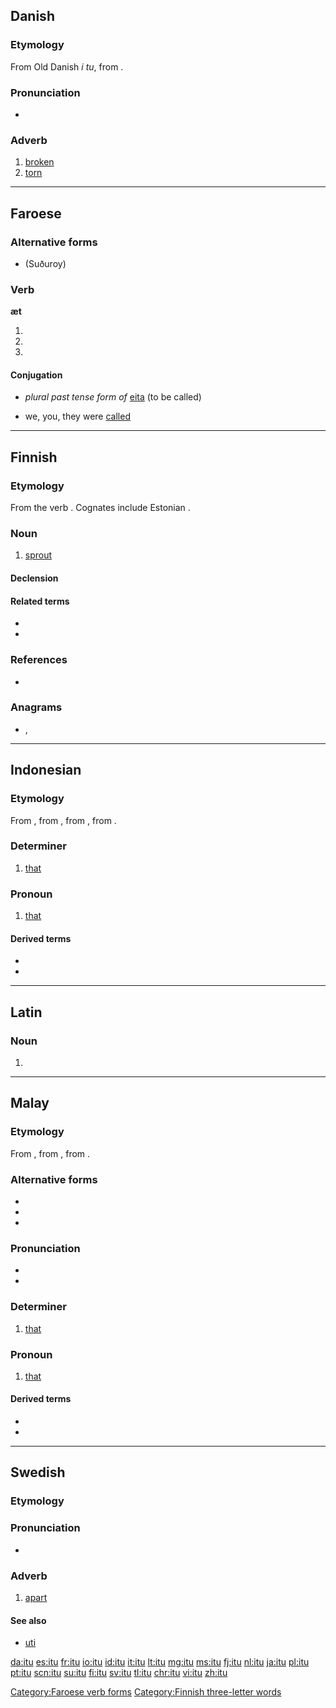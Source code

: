 {{also|ITU}}
==Danish==

===Etymology===
From Old Danish ''i tu'', from {{etyl|non|da}} {{m|da|í tvau||in two}}.

===Pronunciation===
* {{IPA|/ituː/|[iˈtˢuːˀ]|lang=da}}

===Adverb===
{{head|da|adverb}}

# [[broken]]
# [[torn]]

----

==Faroese==

===Alternative forms===
* {{l|fo|hitu}} (Suðuroy)

===Verb===
'''æt'''

# {{form of|first-person plural past tense|eita|lang=fo}}
# {{form of|second-person plural past tense|eita|lang=fo}}
# {{form of|third-person plural past tense|eita|lang=fo}}

====Conjugation====
{{fo-conj-eita}}

* ''plural past tense form of'' [[eita]] (to be called)

* we, you, they were [[called]]

[[Category:Faroese verb forms]]

----

==Finnish==

===Etymology===
From the verb {{m|fi|itää}}. Cognates include Estonian {{m|et|idu}}.

===Noun===
{{fi-noun}}

# [[sprout]]

====Declension====
{{fi-decl-valo|i|t|d|u|a}}

====Related terms====
* {{l|fi|idättää}}
* {{l|fi|itää}}

===References===
* {{R:Hakkinen 2005}}

===Anagrams===
* {{l|fi|tiu}}, {{l|fi|uit}}

[[Category:Finnish three-letter words]]

----

==Indonesian==

===Etymology===
From {{etyl|ms|id}} {{m|ms|itu}}, from {{etyl|poz-mly-pro|id}} {{m|poz-mly-pro|*(i)tu(ʔ)}}, from {{etyl|poz-pro|id}} {{m|poz-pro|*(i-)tu}}, from {{etyl|map-pro|id}} {{m|map-pro|*(i-)Cu}}.

===Determiner===
{{head|id|determiner}}

# [[that]] {{gloss|what is being indicated}}

===Pronoun===
{{head|id|pronoun}}

# [[that]] {{gloss|that thing}}

====Derived terms====
* {{l|id|situ|gloss={{l|en|there}}}}
* {{l|id|yang itu|gloss={{l|en|that one}}}}

----

==Latin==

===Noun===
{{la-noun-form|itū}}

# {{inflection of|itus||abl|s|lang=la}}

----

==Malay==

===Etymology===
From {{etyl|poz-mly-pro|ms}} {{m|poz-mly-pro|*(i)tu(ʔ)}}, from {{etyl|poz-pro|ms}} {{m|poz-pro|*(i-)tu}}, from {{etyl|map-pro|ms}} {{m|map-pro|*(i-)Cu}}.

===Alternative forms===
* {{l|ms|tu}}
* {{l|ms|ايت|sc=Arab}}
* {{l|ms|تو|sc=Arab}}

===Pronunciation===
* {{IPA|/itu/|lang=ms}}
* {{rhymes|itu|tu|u|lang=ms}}

===Determiner===
{{head|ms|determiner}}

# [[that]] {{gloss|what is being indicated}}

===Pronoun===
{{head|ms|pronoun}}

# [[that]] {{gloss|that thing}}

====Derived terms====
* {{l|ms|situ|gloss={{l|en|there}}}}
* {{l|ms|yang itu|gloss={{l|en|that one}}}}

----

==Swedish==

===Etymology===
{{compound|i|t1=in|tu|t2=two|lang=sv}}

===Pronunciation===
* {{rhymes|ʉː|lang=sv}}

===Adverb===
{{head|sv|adverb}}

# [[apart]]

====See also====
* [[uti]]

[[da:itu]]
[[es:itu]]
[[fr:itu]]
[[io:itu]]
[[id:itu]]
[[it:itu]]
[[lt:itu]]
[[mg:itu]]
[[ms:itu]]
[[fj:itu]]
[[nl:itu]]
[[ja:itu]]
[[pl:itu]]
[[pt:itu]]
[[scn:itu]]
[[su:itu]]
[[fi:itu]]
[[sv:itu]]
[[tl:itu]]
[[chr:itu]]
[[vi:itu]]
[[zh:itu]]